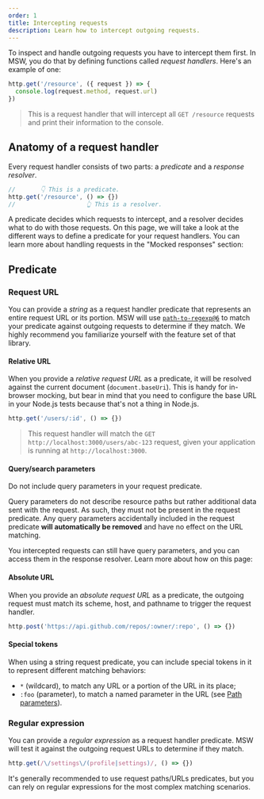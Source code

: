 ```yaml
---
order: 1
title: Intercepting requests
description: Learn how to intercept outgoing requests.
---
```


To inspect and handle outgoing requests you have to intercept them first. In MSW, you do that by defining functions called _request handlers_. Here's an example of one:

```ts
http.get('/resource', ({ request }) => {
  console.log(request.method, request.url)
})
```

> This is a request handler that will intercept all `GET /resource` requests and print their information to the console.

## Anatomy of a request handler

Every request handler consists of two parts: a _predicate_ and a _response resolver_.

```ts
//       👇 This is a predicate.
http.get('/resource', () => {})
//                    👆 This is a resolver.
```

A predicate decides which requests to intercept, and a resolver decides what to do with those requests. On this page, we will take a look at the different ways to define a predicate for your request handlers. You can learn more about handling requests in the "Mocked responses" section:


<PageCard
  icon={ServerIcon}
  url="/docs/http/responses"
  title="Mocked responses"
  description="Different ways to handle an intercepted request."
/>

## Predicate

### Request URL

You can provide a _string_ as a request handler predicate that represents an entire request URL or its portion. MSW will use [`path-to-regexp@6`](https://github.com/pillarjs/path-to-regexp/tree/6.x) to match your predicate against outgoing requests to determine if they match. We highly recommend you familiarize yourself with the feature set of that library.

#### Relative URL

When you provide a _relative request URL_ as a predicate, it will be resolved against the current document (`document.baseUri`). This is handy for in-browser mocking, but bear in mind that you need to configure the base URL in your Node.js tests because that's not a thing in Node.js.

```ts
http.get('/users/:id', () => {})
```

> This request handler will match the `GET http://localhost:3000/users/abc-123` request, given your application is running at `http://localhost:3000`.

#### Query/search parameters


<Warning>Do not include query parameters in your request predicate.</Warning>

Query parameters do not describe resource paths but rather additional data sent with the request. As such, they must not be present in the request predicate. Any query parameters accidentally included in the request predicate **will automatically be removed** and have no effect on the URL matching.

You intercepted requests can still have query parameters, and you can access them in the response resolver. Learn more about how on this page:

<PageCard
  icon={ServerIcon}
  url="/docs/http/requests/query-parameters"
  title="Query parameters"
  description="Read and write request query parameters."
/>

#### Absolute URL

When you provide an _absolute request URL_ as a predicate, the outgoing request must match its scheme, host, and pathname to trigger the request handler.

```ts
http.post('https://api.github.com/repos/:owner/:repo', () => {})
```

#### Special tokens

When using a string request predicate, you can include special tokens in it to represent different matching behaviors:

- `*` (wildcard), to match any URL or a portion of the URL in its place;
- `:foo` (parameter), to match a named parameter in the URL (see [Path parameters](/docs/http/requests/path-parameters)).

### Regular expression

You can provide a _regular expression_ as a request handler predicate. MSW will test it against the outgoing request URLs to determine if they match.

```ts
http.get(/\/settings\/(profile|settings)/, () => {})
```

It's generally recommended to use request paths/URLs predicates, but you can rely on regular expressions for the most complex matching scenarios.
